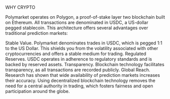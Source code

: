 WHY CRYPTO

Polymarket operates on Polygon, a proof-of-stake layer two blockchain built on Ethereum. All transactions are denominated in USDC, a US-dollar pegged stablecoin. This architecture offers several advantages over traditional prediction markets: 

Stable Value. Polymarket denominates trades in USDC, which is pegged 1:1 to the US Dollar. This shields you from the volatility associated with other cryptocurrencies and offers a stable medium for trading. 
Regulated Reserves. USDC operates in adherence to regulatory standards and is backed by reserved assets.
Transparency. Blockchain technology facilitates transparency, as all transactions are recorded publicly. 
Global Reach. Research has shown that wide availability of prediction markets increases their accuracy. Using decentralized blockchain technology removes the need for a central authority in trading, which fosters fairness and open participation around the globe. 
